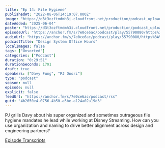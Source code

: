 ```yaml
---
title: "Ep 14: File Hygiene"
publishedAt: "2022-08-06T14:19:07.000Z"
image: "https://d3t3ozftmdmh3i.cloudfront.net/production/podcast_uploaded/21047747/21047747-1642215503935-4328fa84d55a7.jpg"
dateAdded: "2025-06-04"
poster: "https://d3t3ozftmdmh3i.cloudfront.net/production/podcast_uploaded/21047747/21047747-1642215503935-4328fa84d55a7.jpg"
episodeUrl: "https://anchor.fm/s/7e0ce6ac/podcast/play/55790080/https%3A%2F%2Fd3ctxlq1ktw2nl.cloudfront.net%2Fstaging%2F2022-7-6%2Fa0aeb027-8053-ae10-2a89-aa678331a768.mp3"
audioUrl: "https://anchor.fm/s/7e0ce6ac/podcast/play/55790080/https%3A%2F%2Fd3ctxlq1ktw2nl.cloudfront.net%2Fstaging%2F2022-7-6%2Fa0aeb027-8053-ae10-2a89-aa678331a768.mp3"
podcastTitle: "Design System Office Hours"
localImages: false
tags: ["Unsorted"]
categories: ["Podcast"]
duration: "0:29:51"
durationSeconds: 1791
draft: true
speakers: ["Davy Fung", "PJ Onori"]
type: "podcast"
season: null
episode: null
explicit: false
feedUrl: "https://anchor.fm/s/7e0ce6ac/podcast/rss"
guid: "4b2650e4-0756-4b50-a5be-a124a02a19d3"
---
```

PJ grills Davy about his super organized and sometimes outrageous file hygiene mandates he lead while working at Disney Streaming. How can you use organization and naming to drive better alignment across design and engineering partners?

[Episode Transcripts](https://docs.google.com/document/d/1eBPOj7pQJBKCsc4uWlMM1XwwfTOLiK7Av_qEbwu2F_M/edit?usp=sharing)
